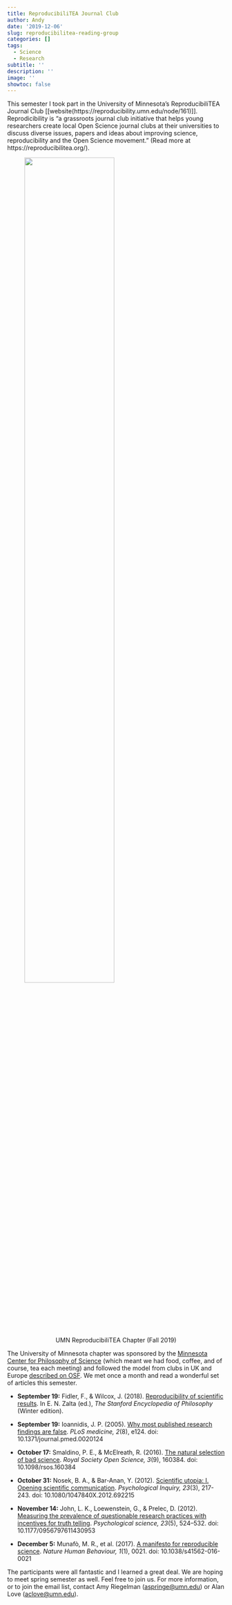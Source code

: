 ```yaml
---
title: ReproducibiliTEA Journal Club
author: Andy
date: '2019-12-06'
slug: reproducibilitea-reading-group
categories: []
tags:
  - Science
  - Research
subtitle: ''
description: ''
image: ''
showtoc: false
---
```


This semester I took part in the University of Minnesota's ReproducibiliTEA Journal Club [[website(https://reproducibility.umn.edu/node/161)]]. Reprodicibility is "a grassroots journal club initiative that helps young researchers create local Open Science journal clubs at their universities to discuss diverse issues, papers and ideas about improving science, reproducibility and the Open Science movement." (Read more at https://reproducibilitea.org/).


<figure>
<img src="/post/2019-12-06-reproducibilitea-reading-group_files/Screen Shot 2019-12-06 at 11.14.03 AM.png" alt="" width="70%"/>
<figcaption style="text-align:center;">UMN ReproducibiliTEA Chapter (Fall 2019) </figcaption>
</figure>



The University of Minnesota chapter was sponsored by the [Minnesota Center for Philosophy of Science](https://cla.umn.edu/mcps) (which meant we had food, coffee, and of course, tea each meeting) and followed the model from clubs in UK and Europe [described on OSF](https://osf.io/cfby7/). We met once a month and read a wonderful set of articles this semester.

- **September 19:** Fidler, F., &amp; Wilcox, J. (2018). [Reproducibility of scientific results](https://plato.stanford.edu/entries/scientific-reproducibility/). In E. N. Zalta (ed.), *The Stanford Encyclopedia of Philosophy* (Winter edition).

- **September 19:** Ioannidis, J. P. (2005). [Why most published research findings are false](https://journals.plos.org/plosmedicine/article?id=10.1371/journal.pmed.0020124). *PLoS medicine, 2*(8), e124. doi: 10.1371/journal.pmed.0020124

- **October 17:** Smaldino, P. E., &amp; McElreath, R. (2016). [The natural selection of bad science](https://royalsocietypublishing.org/doi/full/10.1098/rsos.160384). *Royal Society Open Science, 3*(9), 160384. doi: 10.1098/rsos.160384

- **October 31:** Nosek, B. A., &amp; Bar-Anan, Y. (2012). [Scientific utopia: I. Opening scientific communication](https://www.tandfonline.com/doi/abs/10.1080/1047840X.2012.692215). *Psychological Inquiry, 23*(3), 217-243. doi: 10.1080/1047840X.2012.692215

- **November 14:** John, L. K., Loewenstein, G., &amp; Prelec, D. (2012). [Measuring the prevalence of questionable research practices with incentives for truth telling](https://journals.sagepub.com/doi/abs/10.1177/0956797611430953). *Psychological science, 23*(5), 524&ndash;532. doi: 10.1177/0956797611430953

- **December 5:** Munaf&ograve;, M. R., et al. (2017). [A manifesto for reproducible science](https://www.nature.com/articles/s41562-016-0021). *Nature Human Behaviour, 1*(1), 0021. doi: 10.1038/s41562-016-0021

The participants were all fantastic and I learned a great deal. We are hoping to meet spring semester as well. Feel free to join us. For more information, or to join the email list, contact Amy Riegelman (<aspringe@umn.edu>) or Alan Love (<aclove@umn.edu>).

